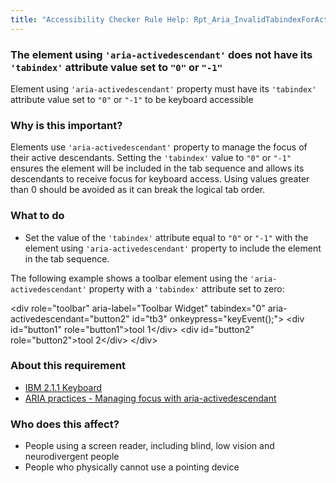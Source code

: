 ```yaml
---
title: "Accessibility Checker Rule Help: Rpt_Aria_InvalidTabindexForActivedescendant"
---
```


<div className="toolHelp">
<Row>
<Column colLg={16} colMd={8} colSm={4} className="toolHead">

### The element using `'aria-activedescendant'` does not have its `'tabindex'` attribute value set to `"0"` or `"-1"`  

<div id="locLevel"></div>

Element using `'aria-activedescendant'` property must have its `'tabindex'` attribute value set to `"0"` or `"-1"` to be keyboard accessible

</Column>
</Row>
<Row>
<Column colLg={11} colMd={5} colSm={4} className="toolMain">

### Why is this important?

Elements use `'aria-activedescendant'` property to manage the focus of their active descendants. 
Setting the `'tabindex'` value to `"0"` or `"-1"`  ensures the element will be included in the tab sequence and allows its descendants to receive focus for keyboard access. 
Using values greater than 0 should be avoided as it can break the logical tab order.

<div id="locSnippet"></div>

### What to do

 * Set the value of the `'tabindex'` attribute equal to `"0"` or `"-1"` with the element using `'aria-activedescendant'` property to include the element in the tab sequence. 

 The following example shows a toolbar element using the `'aria-activedescendant'` property with a `'tabindex'` attribute set to zero:

<CodeSnippet type="multi" light={true}>&lt;div role="toolbar" aria-label="Toolbar Widget" tabindex="0" aria-activedescendant="button2" id="tb3" onkeypress="keyEvent();"&gt;
    &lt;div id="button1" role="button1"&gt;tool 1&lt;/div&gt;
    &lt;div id="button2" role="button2"&gt;tool 2&lt;/div&gt;
&lt;/div&gt;  </CodeSnippet>

</Column>
<Column colLg={5} colMd={3} colSm={4} className="toolLeft">

### About this requirement

* [IBM 2.1.1 Keyboard](https://www.ibm.com/able/requirements/requirements/#2_1_1)  
* [ARIA practices - Managing focus with aria-activedescendant](https://w3c.github.io/aria-practices/#kbd_focus_activedescendant)

### Who does this affect?

* People using a screen reader, including blind, low vision and neurodivergent people
* People who physically cannot use a pointing device

</Column>
</Row>
</div>

